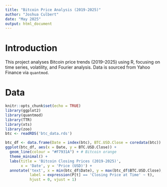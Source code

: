 ```yaml
---
title: "Bitcoin Price Analysis (2019-2025)"
author: "Joshua Culbert"
date: "May 2025"
output: html_document
---
```


# Introduction
This project analyses Bitcoin price trends (2019–2025) using R, focusing on time series, volatility, and Fourier analysis. Data is sourced from Yahoo Finance via `quantmod`.

# Data

```r
knitr::opts_chunk$set(echo = TRUE)
library(ggplot2)
library(quantmod)
library(TTR)
library(xts)
library(zoo)
btc <- readRDS('btc_data.rds')
```

```r
btc_df <- data.frame(Date = index(btc), BTC.USD.Close = coredata(btc))
ggplot(btc_df, aes(x = Date, y = BTC.USD.Close)) +
  geom_line(colour = "#F7931A") + # Bitcoin orange
  theme_minimal() +
  labs(title = 'Bitcoin Closing Prices (2019-2025)',
       x = 'Date', y = 'Price (USD)') +
  annotate('text', x = min(btc_df$Date), y = max(btc_df$BTC.USD.Close),
           label = expression(P[t] == 'Closing Price at Time' ~ t),
           hjust = 0, vjust = 1)
```



